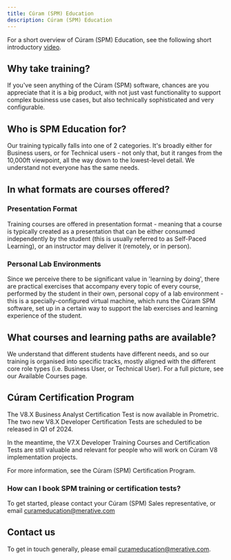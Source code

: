 ```yaml
---
title: Cúram (SPM) Education
description: Cúram (SPM) Education
---
```


For a short overview of Cúram (SPM) Education, see the following short introductory <a href="https://youtu.be/3H9YaVM0au0" target="_blank" >video</a>.

## Why take training?

If you've seen anything of the Cúram (SPM) software, chances are you appreciate that it is a big product, with not just vast functionality to support complex business use cases, but also technically sophisticated and very configurable.

## Who is SPM Education for?

Our training typically falls into one of 2 categories. It's broadly either for Business users, or for Technical users - not only that, but it ranges from the 10,000ft viewpoint, all the way down to the lowest-level detail. We understand not everyone has the same needs.

## In what formats are courses offered?

### Presentation Format

Training courses are offered in presentation format - meaning that a course is typically created as a presentation that can be either consumed independently by the student (this is usually referred to as Self-Paced Learning), or an instructor may deliver it (remotely, or in person).

### Personal Lab Environments

Since we perceive there to be significant value in 'learning by doing', there are practical exercises that accompany every topic of every course, performed by the student in their own, personal copy of a lab environment - this is a specially-configured virtual machine, which runs the Cúram SPM software, set up in a certain way to support the lab exercises and learning experience of the student.

## What courses and learning paths are available?

We understand that different students have different needs, and so our training is organised into specific tracks, mostly aligned with the different core role types (i.e. Business User, or Technical User). For a full picture, see our <Link to="/spm/education/training_courses">Available Courses</Link> page.

## Cúram Certification Program

The V8.X Business Analyst Certification Test is now available in Prometric. The two new V8.X Developer Certification Tests are scheduled to be released in Q1 of 2024.

In the meantime, the V7.X Developer Training Courses and Certification Tests are still valuable and relevant for people who will work on Cúram V8 implementation projects.

For more information, see the <Link to="/spm/education/certification">Cúram (SPM) Certification Program</Link>.

### How can I book SPM training or certification tests?

To get started, please contact your Cúram (SPM) Sales representative, or email [curameducation@merative.com](mailto:curameducation@merative.com)

## Contact us

To get in touch generally, please email [curameducation@merative.com](mailto:curameducation@merative.com).